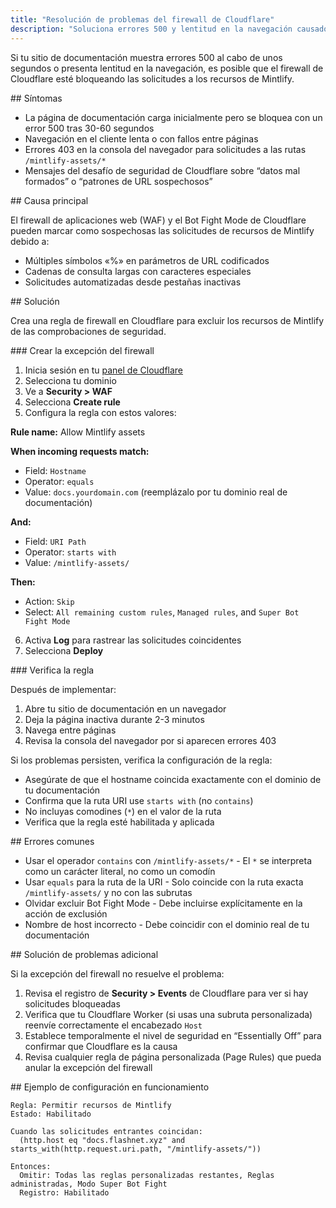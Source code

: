 ```yaml
---
title: "Resolución de problemas del firewall de Cloudflare"
description: "Soluciona errores 500 y lentitud en la navegación causados por el bloqueo de recursos de Mintlify por parte de Cloudflare"
---
```


Si tu sitio de documentación muestra errores 500 al cabo de unos segundos o presenta lentitud en la navegación, es posible que el firewall de Cloudflare esté bloqueando las solicitudes a los recursos de Mintlify.

<div id="symptoms">
  ## Síntomas
</div>

- La página de documentación carga inicialmente pero se bloquea con un error 500 tras 30-60 segundos
- Navegación en el cliente lenta o con fallos entre páginas
- Errores 403 en la consola del navegador para solicitudes a las rutas `/mintlify-assets/*`
- Mensajes del desafío de seguridad de Cloudflare sobre “datos mal formados” o “patrones de URL sospechosos”

<div id="root-cause">
  ## Causa principal
</div>

El firewall de aplicaciones web (WAF) y el Bot Fight Mode de Cloudflare pueden marcar como sospechosas las solicitudes de recursos de Mintlify debido a:

- Múltiples símbolos «%» en parámetros de URL codificados
- Cadenas de consulta largas con caracteres especiales
- Solicitudes automatizadas desde pestañas inactivas

<div id="solution">
  ## Solución
</div>

Crea una regla de firewall en Cloudflare para excluir los recursos de Mintlify de las comprobaciones de seguridad.

<div id="create-the-firewall-exception">
  ### Crear la excepción del firewall
</div>

1. Inicia sesión en tu [panel de Cloudflare](https://dash.cloudflare.com/)
2. Selecciona tu dominio
3. Ve a **Security > WAF**
4. Selecciona **Create rule**
5. Configura la regla con estos valores:

**Rule name:** Allow Mintlify assets

**When incoming requests match:**

- Field: `Hostname`
- Operator: `equals`
- Value: `docs.yourdomain.com` (reemplázalo por tu dominio real de documentación)

**And:**

- Field: `URI Path`
- Operator: `starts with`
- Value: `/mintlify-assets/`

**Then:**

- Action: `Skip`
- Select: `All remaining custom rules`, `Managed rules`, and `Super Bot Fight Mode`

6. Activa **Log** para rastrear las solicitudes coincidentes
7. Selecciona **Deploy**

<div id="verify-the-rule">
  ### Verifica la regla
</div>

Después de implementar:

1. Abre tu sitio de documentación en un navegador
2. Deja la página inactiva durante 2-3 minutos
3. Navega entre páginas
4. Revisa la consola del navegador por si aparecen errores 403

Si los problemas persisten, verifica la configuración de la regla:

- Asegúrate de que el hostname coincida exactamente con el dominio de tu documentación
- Confirma que la ruta URI use `starts with` (no `contains`)
- No incluyas comodines (`*`) en el valor de la ruta
- Verifica que la regla esté habilitada y aplicada

<div id="common-mistakes">
  ## Errores comunes
</div>

- Usar el operador `contains` con `/mintlify-assets/*` - El `*` se interpreta como un carácter literal, no como un comodín
- Usar `equals` para la ruta de la URI - Solo coincide con la ruta exacta `/mintlify-assets/` y no con las subrutas
- Olvidar excluir Bot Fight Mode - Debe incluirse explícitamente en la acción de exclusión
- Nombre de host incorrecto - Debe coincidir con el dominio real de tu documentación

<div id="additional-troubleshooting">
  ## Solución de problemas adicional
</div>

Si la excepción del firewall no resuelve el problema:

1. Revisa el registro de **Security > Events** de Cloudflare para ver si hay solicitudes bloqueadas
2. Verifica que tu Cloudflare Worker (si usas una subruta personalizada) reenvíe correctamente el encabezado `Host`
3. Establece temporalmente el nivel de seguridad en “Essentially Off” para confirmar que Cloudflare es la causa
4. Revisa cualquier regla de página personalizada (Page Rules) que pueda anular la excepción del firewall

<div id="example-working-configuration">
  ## Ejemplo de configuración en funcionamiento
</div>

```
Regla: Permitir recursos de Mintlify
Estado: Habilitado

Cuando las solicitudes entrantes coincidan:
  (http.host eq "docs.flashnet.xyz" and starts_with(http.request.uri.path, "/mintlify-assets/"))

Entonces:
  Omitir: Todas las reglas personalizadas restantes, Reglas administradas, Modo Super Bot Fight
  Registro: Habilitado
```
